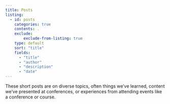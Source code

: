 ```yaml
---
title: Posts
listing:
  - id: posts
    categories: true
    contents: .
    exclude:
        exclude-from-listing: true
    type: default
    sort: "title"
    fields:
      - "title"
      - "author"
      - "description"
      - "date"
---
```


These short posts are on diverse topics, often things we've learned, content
we've presented at conferences, or experiences from attending events like a
conference or course.


::: {#posts}
:::
